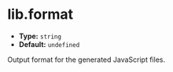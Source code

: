 # lib.format

- **Type:** `string`
- **Default:** `undefined`

Output format for the generated JavaScript files.
